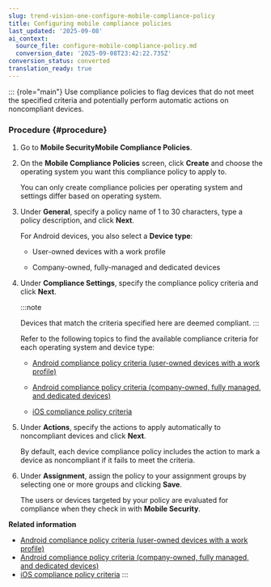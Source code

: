 ```yaml
---
slug: trend-vision-one-configure-mobile-compliance-policy
title: Configuring mobile compliance policies
last_updated: '2025-09-08'
ai_context:
  source_file: configure-mobile-compliance-policy.md
  conversion_date: '2025-09-08T23:42:22.735Z'
conversion_status: converted
translation_ready: true
---
```


::: {role="main"}
Use compliance policies to flag devices that do not meet the specified criteria and potentially perform automatic actions on noncompliant devices.

### Procedure {#procedure}

1.  Go to **Mobile SecurityMobile Compliance Policies**.

2.  On the **Mobile Compliance Policies** screen, click **Create** and choose the operating system you want this compliance policy to apply to.

    You can only create compliance policies per operating system and settings differ based on operating system.

3.  Under **General**, specify a policy name of 1 to 30 characters, type a policy description, and click **Next**.

    For Android devices, you also select a **Device type**:

    - User-owned devices with a work profile

    - Company-owned, fully-managed and dedicated devices

4.  Under **Compliance Settings**, specify the compliance policy criteria and click **Next**.

    :::note

    Devices that match the criteria specified here are deemed compliant.
    :::

    Refer to the following topics to find the available compliance criteria for each operating system and device type:

    - [Android compliance policy criteria (user-owned devices with a work profile)](android-compliance-user-owned.mdx)

    - [Android compliance policy criteria (company-owned, fully managed, and dedicated devices)](android-compliance-policy-dedicated.mdx)

    - [iOS compliance policy criteria](ios-compliance-criteria.mdx)

5.  Under **Actions**, specify the actions to apply automatically to noncompliant devices and click **Next**.

    By default, each device compliance policy includes the action to mark a device as noncompliant if it fails to meet the criteria.

6.  Under **Assignment**, assign the policy to your assignment groups by selecting one or more groups and clicking **Save**.

    The users or devices targeted by your policy are evaluated for compliance when they check in with **Mobile Security**.

**Related information**

- [Android compliance policy criteria (user-owned devices with a work profile)](android-compliance-user-owned.mdx)
- [Android compliance policy criteria (company-owned, fully managed, and dedicated devices)](android-compliance-policy-dedicated.mdx)
- [iOS compliance policy criteria](ios-compliance-criteria.mdx)
:::

